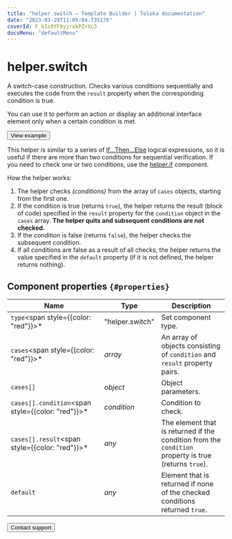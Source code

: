 ```yaml
---
title: "helper.switch — Template Builder | Toloka documentation"
date: "2023-03-29T11:05:04.735176"
coverId: F_bIcOYF9yjrxkPZrXc3
docsMenu: "defaultMenu"
---
```


# helper.switch

A switch-case construction. Checks various conditions sequentially and executes the code from the `result` property when the corresponding condition is true.

You can use it to perform an action or display an additional interface element only when a certain condition is met.

<Button view="defaultInverse" size="l" type="link" url="https://ya.cc/t/RcgC_nQJ3tz3j4">View example</Button>

This helper is similar to a series of [If...Then...Else](/docs/template-builder/reference/helper.if) logical expressions, so it is useful if there are more than two conditions for sequential verification. If you need to check one or two conditions, use the [helper.if](/docs/template-builder/reference/helper.if) component.

How the helper works:

1. The helper checks _(conditions)_ from the array of `cases` objects, starting from the first one.
2. If the condition is true (returns `true`), the helper returns the result (block of code) specified in the `result` property for the `condition` object in the `cases` array. **The helper quits and subsequent conditions are not checked.**
3. If the condition is false (returns `false`), the helper checks the subsequent condition.
4. If all conditions are false as a result of all checks, the helper returns the value specified in the `default` property (if it is not defined, the helper returns nothing).

## Component properties `{#properties}`

**Name** | **Type** | **Description**
----- | ----- | -----
`type`<span style={{color: "red"}}>\*</span> | "helper.switch" | Set component type.
`cases`<span style={{color: "red"}}>\*</span> | _array_ | An array of objects consisting of `condition` and `result` property pairs.
`cases[]` | _object_ | Object parameters.
`cases[].condition`<span style={{color: "red"}}>\*</span> | _condition_ | Condition to check.
`cases[].result`<span style={{color: "red"}}>\*</span> | _any_ | The element that is returned if the condition from the `condition` property is true (returns `true`).
`default` | _any_ | Element that is returned if none of the checked conditions returned `true`.

<Button view="defaultInverse" size="l" type="link" url="/docs/guide/troubleshooting/support?form-source=template-builder-reference-helper-switch">Contact support</Button>